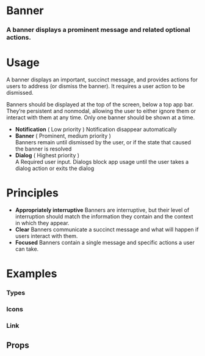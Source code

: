 
<Meta title="Blocks|Banner" component={Banner} />

# Banner

### A banner displays a prominent message and related optional actions.


<Preview withToolbar>
  <Story name="Standard">
     <Banner title="This is a Banner." />
  </Story>
</Preview>

# Usage

A banner displays an important, succinct message, and provides actions for users to address (or dismiss the banner). It requires a user action to be dismissed.

Banners should be displayed at the top of the screen, below a top app bar. They’re persistent and nonmodal, allowing the user to either ignore them or interact with them at any time. Only one banner should be shown at a time.

- **Notification**	( Low priority ) 
Notification disappear automatically
- **Banner**	( Prominent, medium priority )	
Banners remain until dismissed by the user, or if the state that caused the banner is resolved
- **Dialog**	( Highest priority )	
A Required user input. Dialogs block app usage until the user takes a dialog action or exits the dialog

# Principles

- **Appropriately interruptive**
Banners are interruptive, but their level of interruption should match the information they contain and the context in which they appear.
- **Clear**
Banners communicate a succinct message and what will happen if users interact with them.
- **Focused**
Banners contain a single message and specific actions a user can take.

# Examples

### Types

<Preview>
  <Story name="Types">
   <CardGrid columns="1">
        <Banner variant="info" title="This is an Info Banner." />
        <Banner variant="success" title="This is a Success Banner." />
        <Banner variant="warning" title="This is a Warning Banner." />
        <Banner variant="alert" title="This is an Alert Banner." />
      </CardGrid>
  </Story>
</Preview>

### Icons

<Preview>
  <Story name="Icons">
           <Banner  icon="user"
           title="This is a Banner."
          description="A description can go here, if necessary."
         />
  </Story>
</Preview>


### Link

<Preview>
  <Story name="Link">
           <Banner
           title="This is a Banner."
          description="A description can go here, if necessary."
           link="Link Text"
         />
  </Story>
</Preview>


## Props

<Props of={Banner} />
